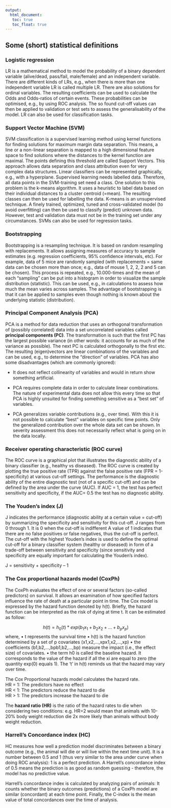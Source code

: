 ```yaml
---
output:
  html_document: 
   toc: true
   toc_float: true
---
```

  
## Some (short) statistical definitions


### Logistic regression
LR is a mathematical method to model the probability of a binary dependent variable (alive/dead, pass/fail, male/female) and an independent variable. There are different kinds of LRs, e.g., when there is more than one independent variable LR is called multiple LR. There are also solutions for ordinal variables. The resulting coefficients can be used to calculate the Odds and Odds-ratios of certain events. These probabilities can be optimised, e.g., by using ROC analysis. The so found cut-off values can then be applied to validation or test sets to assess the generalisability of the model. LR can also be used for classification tasks. 

### Support Vector Machine (SVM)
SVM classification is a supervised learning method using kernel functions for finding solutions for maximum margin data separation. This means, a line or a non-linear separation is mapped to a high dimensional feature space to find solutions where the distances to the kernel function are maximal. The points defining this threshold are called Support Vectors. This approach allows data separation and class attribution even for very complex data structures. Linear classifiers can be represented graphically, e.g., with a hyperplane. Supervised learning needs labelled data. Therefore, all data points in the SVM-training set need a class. One solution to this problem is the k-means algorithm. It uses a heuristic to label data based on their individual distances to a cluster centroid (=mean). The resulting classes can then be used for labelling the data. K-means is an unsupervised technique. A finely trained, optimized, tuned and cross-validated model (to avoid overfitting) can then be used to classify (predict) unknown data. However, test and validation data must not be in the training set under any circumstances. SVMs can also be used for regression tasks.

### Bootstrapping 
Bootstrapping is a resampling technique. It is based on random resampling with replacements. It allows assigning measures of accuracy to sample estimates (e.g. regression coefficients, 95% confidence intervals, etc). For example, data of 5 mice are randomly sampled (with replacements = same data can be chosen more than once; e.g., data of mouse 1, 2, 2, 2 and 5 can be chosen). This process is repeated, e.g., 10.000-times and the mean of each “sampling” can be put into a histogram in order to visualize the sample distribution (statistic). This can be used, e.g., in calculations to assess how much the mean varies across samples. The advantage of bootstrapping is that it can be applied to samples even though nothing is known about the underlying statistic (distribution).

### Principal Component Analysis (PCA)
PCA is a method for data reduction that uses an orthogonal transformation of (possibly correlated) data into a set uncorrelated variables called **principal components (PC)**. The transformation is such that the first PC has the largest possible variance (in other words: it accounts for as much of the variance as possible). The next PC is calculated orthogonally to the first etc. The resulting (eigen)vectors are linear combinations of the variables and can be used, e.g., to determine the "direction" of variables. PCA has also some disadvantages (which are commonly ignored):

* It does not reflect collinearity of variables and would in return show something artificial.   

* PCA requires complete data in order to calculate linear combinations. The nature of experimental data does not allow this every time so that PCA is highly unsuited for finding something sensitive as a “best set” of variables.  

* PCA generalizes variable contributions (e.g., over time). With this it is not possible to calculate "best" variables on specific time points. Only the generalized contribution over the whole data set can be shown. In severity assessment this does not necessarily reflect what is going on in the data locally.

### Receiver operating characteristic (ROC curve)
The ROC curve is a graphical plot that illustrates the diagnostic ability of a binary classifier (e.g., healthy vs diseased). The ROC curve is created by plotting the true positive rate (TPR) against the false positive rate (FPR = 1-specificity) at various cut-off settings. The performance is the diagnostic ability of the entire diagnostic test (not of a specific cut-off) and can be defined by the area under the curve (AUC). If AUC = 1, the test has perfect sensitivity and specificity, if the AUC= 0.5 the test has no diagnostic ability.

### The Youden’s index (J)
J indicates the performance (diagnostic ability at a certain value = cut-off) by summarizing the specificity and sensitivity for this cut-off. J ranges from 0 through 1. It is 0 when the cut-off is indifferent A value of 1 indicates that there are no false positives or false negatives, thus the cut-off is perfect. The cut-off with the highest Youden’s index is used to define the optimal cut-off for a binary classifier system (healthy or diseased) in form of a trade-off between sensitivity and specificity (since sensitivity and specificity are equally important for calculating the Youden’s index).

J = sensitivity + specificity – 1

### The Cox proportional hazards model (CoxPh)
The CoxPh evaluates the effect of one or several factors (so-called predictors) on survival. It allows an examination of how specified factors influence the rate of death at a particular point in time. The Cox model is expressed by the hazard function denoted by h(t). Briefly, the hazard function can be interpreted as the risk of dying at time t. It can be estimated as follow:

$$h(t)=h_{0}(t)*exp(b_{1}x_{1}+b_{2}x_{2}+...+b_{p}x_{p})$$
where,
•	t represents the survival time
•	h(t) is the hazard function determined by a set of p covariates (x1,x2,...,xpx1,x2,...,xp)
•	the coefficients (b1,b2,...,bpb1,b2,...,bp) measure the impact (i.e., the effect size) of covariates.
•	the term h0 is called the baseline hazard. It corresponds to the value of the hazard if all the xi are equal to zero (the quantity exp(0) equals 1). The ‘t’ in h(t) reminds us that the hazard may vary over time.

The Cox Proportional hazards model calculates the hazard rate.   
HR = 1: The predictors have no effect  
HR < 1: The predictors reduce the hazard to die  
HR > 1: The predictors increase the hazard to die  

The **hazard ratio (HR)** is the ratio of the hazard rates to die when considering two conditions:
e.g. HR=2 would mean that animals with 10-20% body weight reduction die 2x more likely than animals without body weight reduction.


### Harrell’s Concordance index (HC)
HC measures how well a prediction model discriminates between a binary outcome (e.g., the animal will die or will live within the next time unit). It is a number between 0.5 and 1 (thus very similar to the area under curve when doing ROC analysis): 1 is a perfect prediction. A Harrell’s concordance index of 0.5 means the prediction is as good as random guessing - therefore, the model has no predictive value. 

Harrell’s concordance index is calculated by analyzing pairs of animals: 
It counts whether the binary outcomes (predictions) of a CoxPh model are similar (concordant) at each time point. Finally, the C-index is the mean value of total concordances over the time of analysis. 



